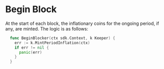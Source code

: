 

# Begin Block

At the start of each block, the inflationary coins for the ongoing period, if any, are minted. The logic is as follows:

```go
  func BeginBlocker(ctx sdk.Context, k Keeper) {
    err := k.MintPeriodInflation(ctx)
    if err != nil {
      panic(err)
    }
  }
```


